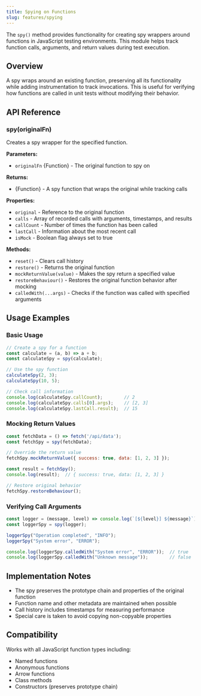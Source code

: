 ```yaml
---
title: Spying on Functions
slug: features/spying
---
```


The `spy()` method provides functionality for creating spy wrappers around functions in JavaScript testing environments. 
This module helps track function calls, arguments, and return values during test execution.

## Overview

A spy wraps around an existing function, preserving all its functionality while adding instrumentation to track invocations. This is useful for verifying how functions are called in unit tests without modifying their behavior.

## API Reference

### spy(originalFn)

Creates a spy wrapper for the specified function.

**Parameters:**
- `originalFn` {Function} - The original function to spy on

**Returns:**
- {Function} - A spy function that wraps the original while tracking calls

**Properties:**
- `original` - Reference to the original function
- `calls` - Array of recorded calls with arguments, timestamps, and results
- `callCount` - Number of times the function has been called
- `lastCall` - Information about the most recent call
- `isMock` - Boolean flag always set to true

**Methods:**
- `reset()` - Clears call history
- `restore()` - Returns the original function
- `mockReturnValue(value)` - Makes the spy return a specified value
- `restoreBehaviour()` - Restores the original function behavior after mocking
- `calledWith(...args)` - Checks if the function was called with specified arguments

## Usage Examples

### Basic Usage

```javascript
// Create a spy for a function
const calculate = (a, b) => a + b;
const calculateSpy = spy(calculate);

// Use the spy function
calculateSpy(2, 3);
calculateSpy(10, 5);

// Check call information
console.log(calculateSpy.callCount);        // 2
console.log(calculateSpy.calls[0].args);    // [2, 3]
console.log(calculateSpy.lastCall.result);  // 15
```

### Mocking Return Values

```javascript
const fetchData = () => fetch('/api/data');
const fetchSpy = spy(fetchData);

// Override the return value
fetchSpy.mockReturnValue({ success: true, data: [1, 2, 3] });

const result = fetchSpy();
console.log(result);  // { success: true, data: [1, 2, 3] }

// Restore original behavior
fetchSpy.restoreBehaviour();
```

### Verifying Call Arguments

```javascript
const logger = (message, level) => console.log(`[${level}] ${message}`);
const loggerSpy = spy(logger);

loggerSpy("Operation completed", "INFO");
loggerSpy("System error", "ERROR");

console.log(loggerSpy.calledWith("System error", "ERROR"));  // true
console.log(loggerSpy.calledWith("Unknown message"));        // false
```

## Implementation Notes

- The spy preserves the prototype chain and properties of the original function
- Function name and other metadata are maintained when possible
- Call history includes timestamps for measuring performance
- Special care is taken to avoid copying non-copyable properties

## Compatibility

Works with all JavaScript function types including:
- Named functions
- Anonymous functions
- Arrow functions
- Class methods
- Constructors (preserves prototype chain)
